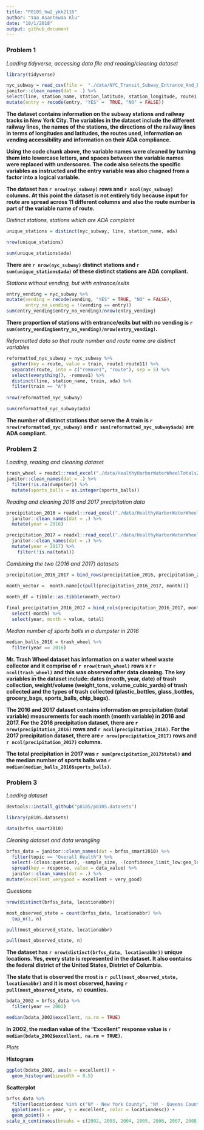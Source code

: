 ```yaml
---
title: "P8105_hw2_ykk2116"
author: "Yaa Asantewaa Klu"
date: "10/1/2018"
output: github_document
---
```


### Problem 1


_Loading tidyverse, accessing data file and reading/cleaning dataset_

```r
library(tidyverse) 

nyc_subway = read_csv(file =  "./data/NYC_Transit_Subway_Entrance_And_Exit_Data (1).csv") %>%
janitor::clean_names(dat = .) %>%
select(line, station_name, station_latitude, station_longitude, route1:route11, entry, vending, entrance_type, ada) %>%
mutate(entry = recode(entry, "YES" =  TRUE, "NO" = FALSE))
```


**The dataset contains information on the subway stations and railway tracks in New York City. The variables in the dataset include the different railway lines, the names of the stations, the directions of the railway lines in terms of longitudes and latitudes, the routes used, information on vending accessibility and information on their ADA compliance.**

**Using the code chunk above, the variable names were cleaned by turning them into lowercase letters, and spaces between the variable names were replaced with underscores. The code also selects the specific variables as instructed and the entry variable was also chagned from a factor into a logical variable.**

**The dataset has `r nrow(nyc_subway)` rows and `r ncol(nyc_subway)` columns. At this point the dataset is not entirely tidy because input for route are spread across 11 different columns and also the route number is part of the variable name of route.**


_Distinct stations, stations which are ADA complaint_

```r
unique_stations = distinct(nyc_subway, line, station_name, ada)

nrow(unique_stations)

sum(unique_stations$ada)
```

**There are `r nrow(nyc_subway)` distinct stations and `r sum(unique_stations$ada)` of these distinct stations are ADA compliant.**


_Stations without vending, but with entrance/exits_

```r
entry_vending = nyc_subway %>%
mutate(vending = recode(vending, "YES" = TRUE, "NO" = FALSE),
       entry_no_vending = !(vending == entry))
sum(entry_vending$entry_no_vending)/nrow(entry_vending)       
```

**There proportion of stations with entrance/exits but with no vending is `r sum(entry_vending$entry_no_vending)/nrow(entry_vending)`.**


_Reformatted data so that route number and route name are distinct variables_

```r
reformatted_nyc_subway = nyc_subway %>%
  gather(key = route, value = train, route1:route11) %>%
  separate(route, into = c("remove1", "route"), sep = 5) %>%
  select(everything(), -remove1) %>% 
  distinct(line, station_name, train, ada) %>% 
  filter(train == "A")
 
nrow(reformatted_nyc_subway)

sum(reformatted_nyc_subway$ada)
```

**The number of distinct stations that serve the A train is `r nrow(reformatted_nyc_subway)` and `r sum(reformatted_nyc_subway$ada)` are ADA compliant.**



### Problem 2

_Loading, reading and cleaning dataset_

```r
trash_wheel = readxl::read_excel("./data/HealthyHarborWaterWheelTotals2018-7-28.xlsx", sheet = "Mr. Trash Wheel", range = "A2:N258") %>%
janitor::clean_names(dat = .) %>%
  filter(!is.na(dumpster)) %>%
  mutate(sports_balls = as.integer(sports_balls))
```

_Reading and cleaning 2016 and 2017 precipitation data_

```r
precipitation_2016 = readxl::read_excel("./data/HealthyHarborWaterWheelTotals2017-9-26.xlsx", sheet = "2016 Precipitation", range = "A2:B14") %>%
  janitor::clean_names(dat = .) %>%
  mutate(year = 2016) 

precipitation_2017 = readxl::read_excel("./data/HealthyHarborWaterWheelTotals2017-9-26.xlsx", sheet = "2017 Precipitation", range = "A2:B14") %>%  
  janitor::clean_names(dat = .) %>%
  mutate(year = 2017) %>%
    filter(!is.na(total))
```


_Combining the two (2016 and 2017) datasets_

```r
precipitation_2016_2017 = bind_rows(precipitation_2016, precipitation_2017)

month_vector =  month.name[c(pull(precipitation_2016_2017, month))]
 
month_df = tibble::as.tibble(month_vector) 

final_precipitation_2016_2017 = bind_cols(precipitation_2016_2017, month_df) %>%
  select(-month) %>%
  select(year, month = value, total)
```

_Median number of sports balls in a dumpster in 2016_

```r
median_balls_2016 = trash_wheel %>% 
  filter(year == 2016) 
```


**Mr. Trash Wheel dataset has information on a water wheel waste collector and it comprise of `r nrow(trash_wheel)` rows x r `r ncol(trash_wheel)` and this was observed after data cleaning. The key variables in the dataset include: dates (month, year, date) of trash collection, weight/volume (weight_tons, volume_cubic_yards) of trash collected and the types of trash collected (plastic_bottles, glass_bottles, grocery_bags, sports_balls, chip_bags).**

**The 2016 and 2017 dataset contains information on precipitation (total variable) measurements for each month (month variable) in 2016 and 2017. For the 2016 precipitation dataset, there are `r nrow(precipitation_2016)` rows and `r ncol(precipitation_2016)`. For the 2017 precipitation dataset, there are `r nrow(precipitation_2017)` rows and `r ncol(precipitation_2017)` columns.**

**The total precipitation in 2017 was `r sum(precipitation_2017$total)` and the median number of sports balls was `r median(median_balls_2016$sports_balls)`.**



### Problem 3

_Loading dataset_

```r
devtools::install_github("p8105/p8105.datasets")

library(p8105.datasets)

data(brfss_smart2010)
```


_Cleaning dataset and data wrangling_

```r
brfss_data = janitor::clean_names(dat = brfss_smart2010) %>%
  filter(topic == "Overall Health") %>%
  select(-(class:question), -sample_size, -(confidence_limit_low:geo_location)) %>%
  spread(key = response, value = data_value) %>%
  janitor::clean_names(dat = .) %>%   
mutate(excellent_verygood = excellent + very_good)
```

_Questions_

```r
nrow(distinct(brfss_data, locationabbr))

most_observed_state = count(brfss_data, locationabbr) %>%
  top_n(1, n) 

pull(most_observed_state, locationabbr)   

pull(most_observed_state, n)
```

**The dataset has `r nrow(distinct(brfss_data, locationabbr))` unique locations. Yes, every state is represented in the dataset. It also contains the federal district of the United States, District of Columbia.** 

**The state that is observed the most is `r pull(most_observed_state, locationabbr)` and it is most observed, having `r pull(most_observed_state, n)` counties.**


```r
bdata_2002 = brfss_data %>% 
  filter(year == 2002)

median(bdata_2002$excellent, na.rm = TRUE) 
```

**In 2002, the median value of the "Excellent" response value is `r median(bdata_2002$excellent, na.rm = TRUE)`.**


_Plots_

**Histogram**

```r
ggplot(bdata_2002, aes(x = excellent)) + 
  geom_histogram(binwidth = 0.5)
```

**Scatterplot**

```r
brfss_data %>% 
  filter(locationdesc %in% c("NY - New York County", "NY - Queens County"), year %in% c("2002":"2012")) %>% 
  ggplot(aes(x = year, y = excellent, color = locationdesc)) +
  geom_point() +
scale_x_continuous(breaks = c(2002, 2003, 2004, 2005, 2006, 2007, 2008, 2009, 2010))
```


